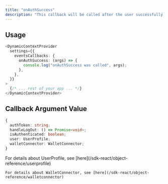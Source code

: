 ```yaml
---
title: "onAuthSuccess"
description: "This callback will be called after the user successfully authenticates by signing a message to confirm ownership. This only happens when using the `connect-and-sign` initialAuthenticationMode."
---
```


## Usage

```typescript
<DynamicContextProvider
  settings={{
    eventsCallbacks: {
      onAuthSuccess: (args) => {
        console.log("onAuthSuccess was called", args);
      },
    },
  }}
>
  {/* ... rest of your app ... */}
</DynamicContextProvider>
```

## Callback Argument Value

```typescript
{
  authToken: string;
  handleLogOut: () => Promise<void>;
  isAuthenticated: boolean;
  user: UserProfile;
  walletConnector: WalletConnector;
}
```

<Note>
    For details about UserProfile, see [here](/sdk-react/object-reference/userprofile)

    For details about WalletConnector, see [here](/sdk-react/object-reference/walletconnector)

</Note>
